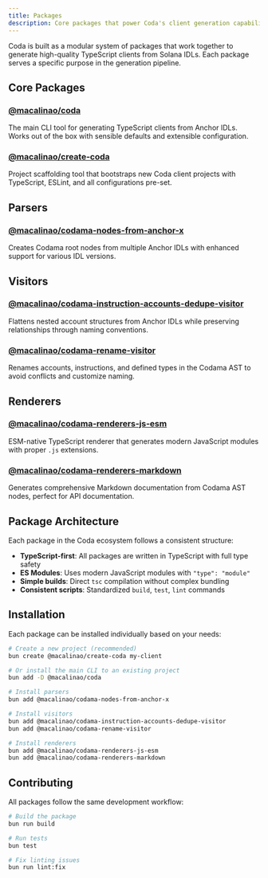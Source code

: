 ```yaml
---
title: Packages
description: Core packages that power Coda's client generation capabilities
---
```


Coda is built as a modular system of packages that work together to generate high-quality TypeScript clients from Solana IDLs. Each package serves a specific purpose in the generation pipeline.

## Core Packages

### [@macalinao/coda](/docs/packages/coda)
The main CLI tool for generating TypeScript clients from Anchor IDLs. Works out of the box with sensible defaults and extensible configuration.

### [@macalinao/create-coda](/docs/packages/create-coda)
Project scaffolding tool that bootstraps new Coda client projects with TypeScript, ESLint, and all configurations pre-set.

## Parsers

### [@macalinao/codama-nodes-from-anchor-x](/docs/packages/codama-nodes-from-anchor-x)
Creates Codama root nodes from multiple Anchor IDLs with enhanced support for various IDL versions.

## Visitors

### [@macalinao/codama-instruction-accounts-dedupe-visitor](/docs/packages/codama-instruction-accounts-dedupe-visitor)
Flattens nested account structures from Anchor IDLs while preserving relationships through naming conventions.

### [@macalinao/codama-rename-visitor](/docs/packages/codama-rename-visitor)
Renames accounts, instructions, and defined types in the Codama AST to avoid conflicts and customize naming.

## Renderers

### [@macalinao/codama-renderers-js-esm](/docs/packages/codama-renderers-js-esm)
ESM-native TypeScript renderer that generates modern JavaScript modules with proper `.js` extensions.

### [@macalinao/codama-renderers-markdown](/docs/packages/codama-renderers-markdown)
Generates comprehensive Markdown documentation from Codama AST nodes, perfect for API documentation.

## Package Architecture

Each package in the Coda ecosystem follows a consistent structure:

- **TypeScript-first**: All packages are written in TypeScript with full type safety
- **ES Modules**: Uses modern JavaScript modules with `"type": "module"`
- **Simple builds**: Direct `tsc` compilation without complex bundling
- **Consistent scripts**: Standardized `build`, `test`, `lint` commands

## Installation

Each package can be installed individually based on your needs:

```bash
# Create a new project (recommended)
bun create @macalinao/create-coda my-client

# Or install the main CLI to an existing project
bun add -D @macalinao/coda

# Install parsers
bun add @macalinao/codama-nodes-from-anchor-x

# Install visitors
bun add @macalinao/codama-instruction-accounts-dedupe-visitor
bun add @macalinao/codama-rename-visitor

# Install renderers
bun add @macalinao/codama-renderers-js-esm
bun add @macalinao/codama-renderers-markdown
```

## Contributing

All packages follow the same development workflow:

```bash
# Build the package
bun run build

# Run tests
bun test

# Fix linting issues
bun run lint:fix
```